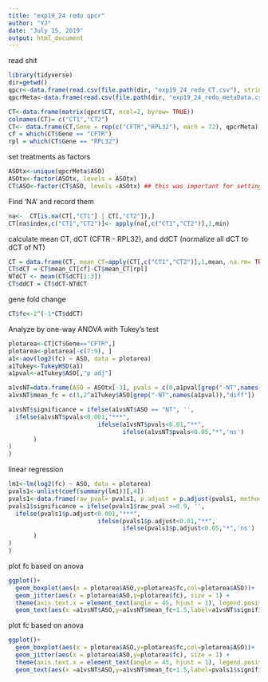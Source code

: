```yaml
---
title: "exp19_24 redo qpcr"
author: "YJ"
date: "July 15, 2019"
output: html_document
---
```

read shit
```r
library(tidyverse)
dir=getwd()
qpcr<-data.frame(read.csv(file.path(dir, "exp19_24_redo_CT.csv"), stringsAsFactors = FALSE))
qpcrMeta<-data.frame(read.csv(file.path(dir, "exp19_24_redo_metaData.csv"),stringsAsFactors = FALSE))

CT<-data.frame(matrix(qpcr$CT, ncol=2, byrow= TRUE))
colnames(CT)= c("CT1","CT2")
CT<- data.frame(CT,Gene = rep(c("CFTR","RPL32"), each = 72), qpcrMeta)
cf = which(CT$Gene == "CFTR")
rpl = which(CT$Gene == "RPL32")
```
set treatments as factors
```r
ASOtx<-unique(qpcrMeta$ASO)
ASOtx<-factor(ASOtx, levels = ASOtx)
CT$ASO<-factor(CT$ASO, levels =ASOtx) ## this was important for setting the order of lm x

```

Find 'NA' and record them 
```r
na<-  CT[is.na(CT[,"CT1"] | CT[,"CT2"]),]
CT[na$index,c("CT1","CT2")]<- apply(na[,c("CT1","CT2")],1,min)
```
calculate mean CT, dCT (CFTR - RPL32), and ddCT (normalize all dCT to dCT of NT)
```r
CT = data.frame(CT, mean_CT=apply(CT[,c("CT1","CT2")],1,mean, na.rm= TRUE))
CT$dCT = CT$mean_CT[cf]-CT$mean_CT[rpl]
NTdCT <- mean(CT$dCT[1:3])
CT$ddCT = CT$dCT-NTdCT
```
gene fold change
```r
CT$fc<-2^(-1*CT$ddCT)
```

Analyze by one-way ANOVA with Tukey's test
```r
plotarea<-CT[CT$Gene=="CFTR",]
plotarea<-plotarea[-c(7:9), ]
a1<-aov(log2(fc) ~ ASO, data = plotarea)
a1Tukey<-TukeyHSD(a1)
a1pval<-a1Tukey$ASO[,"p adj"]

a1vsNT=data.frame(ASO = ASOtx[-3], pvals = c(0,a1pval[grep("-NT",names(a1pval))]))
a1vsNT$mean_fc = c(1,2^a1Tukey$ASO[grep("-NT",names(a1pval)),"diff"])

a1vsNT$significance = ifelse(a1vsNT$ASO == "NT", '',
  ifelse(a1vsNT$pvals<0.001,"***",
                         ifelse(a1vsNT$pvals<0.01,"**",
                                ifelse(a1vsNT$pvals<0.05,"*",'ns')
       )
)
)
```
linear regression
```r
lm1<-lm(log2(fc) ~ ASO, data = plotarea)
pvals1<-unlist(coef(summary(lm1))[,4])
pvals1<-data.frame(raw_pval= pvals1, p.adjust = p.adjust(pvals1, method = "BH"))
pvals1$significance = ifelse(pvals1$raw_pval >=0.9, '',
  ifelse(pvals1$p.adjust<0.001,"***",
                         ifelse(pvals1$p.adjust<0.01,"**",
                                ifelse(pvals1$p.adjust<0.05,"*",'ns')
       )
)
)
```

plot fc based on anova
```r
ggplot()+ 
  geom_boxplot(aes(x = plotarea$ASO,y=plotarea$fc,col=plotarea$ASO))+
  geom_jitter(aes(x = plotarea$ASO,y=plotarea$fc), size = 1) + 
  theme(axis.text.x = element_text(angle = 45, hjust = 1), legend.position = "none") +
  geom_text(aes(x =a1vsNT$ASO,y=a1vsNT$mean_fc+1.5,label=a1vsNT$significance ))
```
plot fc based on anova
```r
ggplot()+ 
  geom_boxplot(aes(x = plotarea$ASO,y=plotarea$fc,col=plotarea$ASO))+
  geom_jitter(aes(x = plotarea$ASO,y=plotarea$fc), size = 1) + 
  theme(axis.text.x = element_text(angle = 45, hjust = 1), legend.position = "none") +
  geom_text(aes(x =a1vsNT$ASO,y=a1vsNT$mean_fc+1.5,label=pvals1$significance ))
```